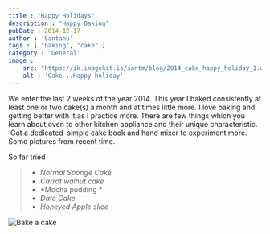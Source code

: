 ```yaml
---
title : "Happy Holidays"
description : "Happy Baking"
pubDate : 2014-12-17
author : 'Santanu'
tags : [ "baking", "cake",]
category : 'General'
image : 
    src: "https://ik.imagekit.io/santm/blog/2014_cake_happy_holiday_1.webp"
    alt : 'Cake ..Happy holiday'
---
```


We enter the last 2 weeks of the year 2014. This year I baked consistently at least one or two cake(s) a month and at times little more. I love baking and getting better with it as I practice more. There are few things which you learn about oven to other kitchen appliance and their unique characteristic.  Got a dedicated  simple cake book and hand mixer to experiment more. Some pictures from recent time.  

So far tried  

> -   *Normal Sponge Cake*
> -   *Carrot walnut cake*
> -   *Mocha pudding *
> -   *Date Cake*
> -   *Honeyed Apple slice*

<Image src={cake2} alt="Bake a cake"/>

